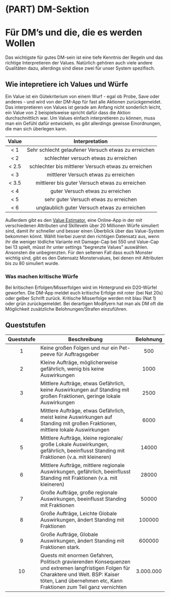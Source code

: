 # (PART) DM-Sektion {-}

# Für DM's und die, die es werden Wollen

Das wichtigste für gutes DM-sein ist eine tiefe Kenntnis der Regeln und das richtige Interpretieren der Values. Natürlich gehören auch viele andere Qualitäten dazu, allerdings sind diese zwei für unser System spezifisch.

## Wie intepretiere ich Values und Würfe {#Abstufungen}

Ein Value ist ein Gütekriterium von einem Wurf - egal ob Probe, Save oder anderes - und wird von der DM-App für fast alle Aktionen zurückgemeldet. Das interpretieren von Values ist gerade am Anfang nicht sonderlich leicht, ein Value von 2 beispielsweise spricht dafür dass die Aktion durchschnittlich war. Um Values einfach interpretieren zu können, muss man ein Gefühl dafür entwickeln, es gibt allerdings gewisse Einordnungen, die man sich überlegen kann.

| Value  |                   Interpretation                    |
|:------:|:---------------------------------------------------:|
|  \< 1  | Sehr schlecht gelaufener Versuch etwas zu erreichen |
|  \< 2  |        schlechter versuch etwas zu erreichen        |
| \< 2.5 | schlechter bis mittlerer Versuch etwas zu erreichen |
|  \< 3  |        mittlerer Versuch etwas zu erreichen         |
| \< 3.5 |   mittlerer bis guter Versuch etwas zu erreichen    |
|  \< 4  |          guter Versuch etwas zu erreichen           |
|  \< 5  |        sehr guter Versuch etwas zu erreichen        |
|  \< 6  |    unglaublich guter Versuch etwas zu erreichen     |

Außerdem gibt es den [Value Estimator](https://svalv.shinyapps.io/ValueEstimator/), eine Online-App in der mit verschiedenen Attributen und Skilleveln über 20 Millionen Würfe simuliert sind, damit ihr schneller und besser einen Überblick über das Value-System bekommen könnt. Wählt hierbei zuerst den richtigen Datensatz aus, wenn ihr die weniger tödliche Variante mit Damage-Cap bei 550 und Value-Cap bei 13 spielt, müsst ihr unter settings "begrenzte Values" auswählen. Ansonsten die unbegrenzten. Für den seltenen Fall dass euch Monster wichtig sind, gibt es den Datensatz Monstervalues, bei denen mit Attributen bis zu 80 simuliert wurde.

### Was machen kritische Würfe

Bei kritischen Erfolgen/Misserfolgen wird im Hintergrund ein D20-Würfel geworfen. Die DM-App meldet euch kritische Erfolge mit roter (bei Nat 20s) oder gelber Schrift zurück. Kritische Misserfolge werden mit blau (Nat 1) oder grün zurückgemeldet. Bei derartigen Modifyern hat man als DM oft die Möglichkeit zusätzliche Belohnungen/Strafen einzuführen.

## Queststufen

| Queststufe | Beschreibung                                                                                                                                                                                                 | Belohnung |
|:----------:|--------------------------------------------------------------------------------------------------------------------------------------------------------------------------------------------------------------|:---------:|
|     1      | Keine großen Folgen und nur ein Pet-peeve für Auftragsgeber                                                                                                                                                  |    500    |
|     2      | Kleine Aufträge, möglicherweise gefährlich, wenig bis keine Auswirkungen                                                                                                                                     |   1000    |
|     3      | Mittlere Aufträge, etwas Gefährlich, keine Auswirkungen auf Standing mit großen Fraktionen, geringe lokale Auswirkungen                                                                                      |   2500    |
|     4      | Mittlere Aufträge, etwas Gefährlich, meist keine Auswirkungen auf Standing mit großen Fraktionen, mittlere lokale Auswirkungen                                                                               |   6000    |
|     5      | Mittlere Aufträge, kleine regionale/ große Lokale Auswirkungen, gefährlich, beeinflusst Standing mit Fraktionen (v.a. mit kleineren)                                                                         |   14000   |
|     6      | Mittlere Aufträge, mittlere regionale Auswirkungen, gefährlich, beeinflusst Standing mit Fraktionen (v.a. mit kleineren)                                                                                     |   28000   |
|     7      | Große Aufträge, große regionale Auswirkungen, beeinflusst Standing mit Fraktionen                                                                                                                            |   50000   |
|     8      | Große Aufträge, Leichte Globale Auswirkungen, ändert Standing mit Fraktionen                                                                                                                                 |  100000   |
|     9      | Große Aufträge, Globale Auswirkungen, ändert Standing mit Fraktionen stark.                                                                                                                                  |  600000   |
|     10     | Quests mit enormen Gefahren, Politisch gravierenden Konsequenzen und extremen langfristigen Folgen für Charaktere und Welt. BSP: Kaiser töten, Land übernehmen etc, Kann Fraktionen zum Teil ganz vernichten | 3.000.000 |
